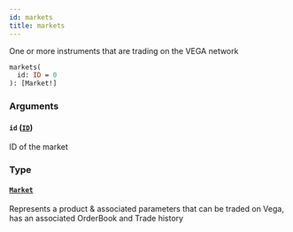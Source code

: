 ```yaml
---
id: markets
title: markets
---
```


One or more instruments that are trading on the VEGA network

```graphql
markets(
  id: ID = 0
): [Market!]

```

### Arguments

#### `id` ([`ID`](/graphql/scalars/id))

ID of the market

### Type

#### [`Market`](/graphql/objects/market)

Represents a product & associated parameters that can be traded on Vega, has an associated OrderBook and Trade history
